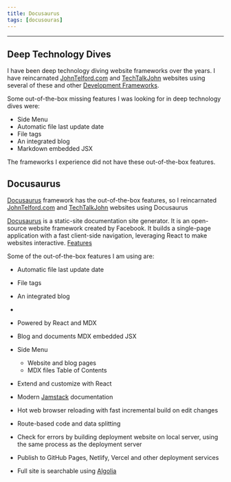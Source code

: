 ```yaml
---
title: Docusaurus
tags: [docusouras]
---
```


---

## Deep Technology Dives

I have been deep technology diving website frameworks over the years.
I have reincarnated [JohnTelford.com](johntelford.com) and [TechTalkJohn](techtalkjohn.com) websites using several of these and other [Development Frameworks](https://docusaurus.io/docs#comparison-with-other-tools). 

Some out-of-the-box missing features I was looking for in deep technology dives were:
- Side Menu
- Automatic file last update date
- File tags
- An integrated blog
- Markdown embedded JSX

The frameworks I experience did not have these out-of-the-box features.

## Docusaurus
[Docusaurus](https://docusaurus.io) framework has the out-of-the-box features, so I reincarnated [JohnTelford.com](johntelford.com) and [TechTalkJohn](techtalkjohn.com) websites using Docusaurus 

[Docusaurus](https://docusaurus.io/) is a static-site documentation site generator. It is an open-source website framework created by Facebook. It builds a single-page application with a fast client-side navigation, leveraging React to make websites interactive. [Features](https://docusaurus.io/docs#features)

Some of the out-of-the-box features I am using are:

- Automatic file last update date
- File tags
- An integrated blog
-

- Powered by React and MDX
- Blog and documents MDX embedded JSX
- Side Menu
	- Website and blog pages
	- MDX files Table of Contents
- Extend and customize with React
- Modern [Jamstack](https://jamstack.org) documentation
- Hot web browser reloading with fast incremental build on edit changes
- Route-based code and data splitting
- Check for errors by building deployment website on local server, using the same process as the deployment server
- Publish to GitHub Pages, Netlify, Vercel and other deployment services
- Full site is searchable using [Algolia](https://www.algolia.com)

